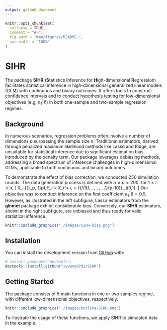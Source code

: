 ```yaml
---
output: github_document
---
```



```r
knitr::opts_chunk$set(
  collapse = TRUE,
  comment = "#>",
  fig.path = "man/figures/README-",
  out.width = "100%"
)
```


# SIHR

The package **SIHR** (**S**tatistics **I**nference for **H**igh-dimensional **R**egression) facilitates statistical inference in high-dimensional generalized linear models (GLM) with continuous and binary outcomes. It offers tools to construct confidence intervals and to conduct hypothesis testing for low-dimensional objectives (e.g. $e_1^\intercal \beta$) in both one-sample and two-sample regression regimes.

## Background
In numerous scenarios, regression problems often involve a number of dimensions $p$ surpassing the sample size $n$. Traditional estimators, derived through penalized maximum likelihood methods like Lasso and Ridge, are unsuitable for statistical inference due to significant estimation bias introduced by the penalty term. Our package leverages debiasing methods, addressing a broad spectrum of inference challenges in high-dimensional GLMs, applicable to both continuous and binary outcomes.

To demonstrate the effect of bias correction, we conducted 250 simulation rounds. The data generation process is defined with $n=p=200$: for $1\leq i\leq n$,
\[
X_i \sim \mathcal{N}({\bf 0}_p, {\bf I}_p),\quad Y_i = X_i^\intercal \beta + \epsilon_i, \quad \beta = ({\bf 0.5}_{5}, \frac{1}{5}, \frac{2}{5}, \frac{3}{5}, \frac{4}{5}, \frac{5}{5}, {\bf 0}_{p-10}),\quad \epsilon_i\sim \mathcal{N}(0,1).
\]
Our objective was to conduct inference on the first coefficient $e_1^\intercal \beta = 0.5$. However, as illustrated in the left subfigure, Lasso estimators from the **glmnet** package exhibit considerable bias. Conversely, our **SIHR** estimators, shown in the right subfigure, are unbiased and thus ready for valid statistical inference.
```r
knitr::include_graphics("./images/SIHR-bias.png")
```



## Installation

You can install the development version from [GitHub](https://github.com/) with:

``` r
# install.packages("devtools")
devtools::install_github("zywang0701/SIHR")
```

## Getting Started
The package consists of 5 main functions in one or two samples regime, with different low-dimensional objectives, respectively.
```r
knitr::include_graphics("./images/Outline-SIHR.png")
``` 

To illustrate the usage of these functions, we apply SIHR to simulated data in the example.
